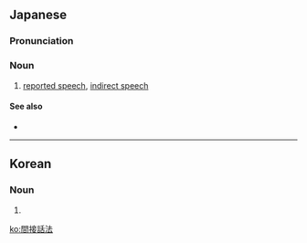 ==Japanese==
{{ja-kanjitab|かん|せつ|わ|ほう|yomi=o}}

===Pronunciation===
{{ja-pron|かんせつわほう|y=o}}

===Noun===
{{ja-noun|かんせつ わほう}}

# {{lb|ja|grammar|sort=ちょくせつわほう}} [[reported speech]], [[indirect speech]] {{gloss|a form of speech used to express what another has said}}

====See also====
* {{ja-r|直接話法|ちょくせつ わほう}}

----

==Korean==
{{ko-hanjatab}}

===Noun===
{{ko-noun|hj|hangeul=간접화법}}

# {{hanja form of|간접화법|[[reported speech]], [[indirect speech]] {{gloss|a form of speech used to express what another has said}}}}

[[ko:間接話法]]